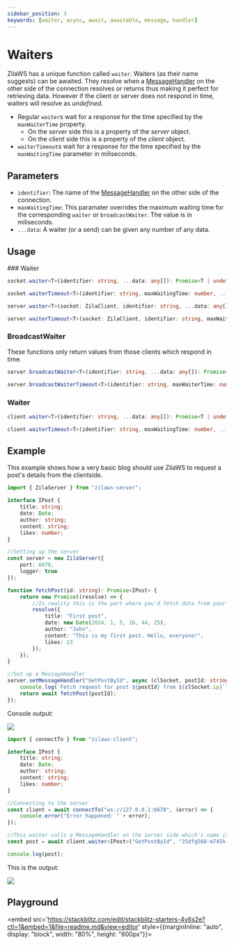 ```yaml
---
sidebar_position: 3
keywords: [waiter, async, await, awaitable, message, handler]
---
```


# Waiters

ZilaWS has a unique function called `waiter`. Waiters (as their name suggests) can be awaited.
They resolve when a [MessageHandler](./messagehandlers) on the other side of the connection resolves or returns thus making it perfect for retrieving data.
However if the client or server does not respond in time, waiters will resolve as *undefined*.

- Regular `waiter`s wait for a response for the time specified by the `maxWaiterTime` property.
    - On the *server* side this is a property of the *server* object.
    - On the *client* side this is a property of the *client* object.
- `waiterTimeout`s wait for a response for the time specified by the `maxWaitingTime` parameter in miliseconds.

## Parameters

* `identifier`: The name of the [MessageHandler](./messagehandlers) on the other side of the connection. 
* `maxWaitingTime`: This paramater overrides the maximum waiting time for the corresponding `waiter` or `broadcastWaiter`. The value is in miliseconds.
* `...data`: A waiter (or a send) can be given any number of any data.


## Usage

<Tabs>
<TabItem value="Server" label="Server-side">
### Waiter

```ts
socket.waiter<T>(identifier: string, ...data: any[]): Promise<T | undefined>
```

```ts
socket.waiterTimeout<T>(identifier: string, maxWaitingTime: number, ...data: any[]): Promise<T | undefined>
```

<OR/>

```ts
server.waiter<T>(socket: ZilaClient, identifier: string, ...data: any[]): Promise<T | undefined>
```

```ts
server.waiterTimeout<T>(socket: ZilaClient, identifier: string, maxWaitingTime: number, ...data: any[]): Promise<T | undefined>
```

### BroadcastWaiter

These functions only return values from those clients which respond in time.

```ts
server.broadcastWaiter<T>(identifier: string, ...data: any[]): Promise<Array<T>>
```

```ts
server.broadcastWaiterTimeout<T>(identifier: string, maxWaiterTime: number, ...data: any[]): Promise<Array<T>>
```

</TabItem>
<TabItem value="Client" label="Client-side">

### Waiter

```ts
client.waiter<T>(identifier: string, ...data: any[]): Promise<T | undefined>
```

<OR/>

```ts
client.waiterTimeout<T>(identifier: string, maxWaitingTime: number, ...data: any[]): Promise<T | undefined>
```

</TabItem>
</Tabs>

## Example

This example shows how a very basic blog should use ZilaWS to request a post's details from the clientside.

<Tabs>
<TabItem value="Server" label="Server-side">

```ts
import { ZilaServer } from "zilaws-server";

interface IPost {
    title: string;
    date: Date;
    author: string;
    content: string;
    likes: number;
}

//Setting up the server
const server = new ZilaServer({
    port: 6678,
    logger: true
});

function fetchPost(id: string): Promise<IPost> {
    return new Promise((resolve) => {
        //In reality this is the part where you'd fetch data from your database.
        resolve({
            title: "First post",
            date: new Date(2024, 1, 5, 16, 44, 25),
            author: "John",
            content: "This is my first post. Hello, everyone!",
            likes: 23
        });
    });
}

//Set up a MessageHandler
server.setMessageHandler("GetPostById", async (clSocket, postId: string) => {
    console.log(`Fetch request for post ${postId} from ${clSocket.ip}`);
    return await fetchPost(postId);
});
```

Console output:

![](../static/img/waiter-ex-server-output.png)
</TabItem>
<TabItem value="Client" label="Client-side">
```ts
import { connectTo } from "zilaws-client";

interface IPost {
    title: string;
    date: Date;
    author: string;
    content: string;
    likes: number;
}

//Connecting to the server
const client = await connectTo("ws://127.0.0.1:6678", (error) => {
    console.error("Error happened: " + error);
});

//This waiter calls a MessageHandler on the server side which's name is GetPostById and passes it the UID string. 
const post = await client.waiter<IPost>("GetPostById", "25dfg568-m745h-45743gerz-erh3456");

console.log(post);
```

This is the output:

![](../static/img/waiter-ex-client-output.png)

</TabItem>
</Tabs>

## Playground

<embed src='https://stackblitz.com/edit/stackblitz-starters-4y6s2e?ctl=1&embed=1&file=readme.md&view=editor' style={{marginInline: "auto", display: "block", width: "80%", height: "600px"}}></embed>